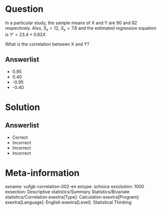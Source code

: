 Question
========
  
In a particular study, the sample means of X and Y are 90 and 82 respectively. Also, $S_{x} = 12$, $S_{y} = 7.8$ and the estimated regression equation is ${Y}' = 23.4+0.62X$.

What is the correlation between X and Y?
    
Answerlist
---------
* 0.95
* 0.40
* -0.95
* -0.40
  
Solution
========
    
Answerlist
----------
* Correct
* Incorrect
* Incorrect
* Incorrect
  
Meta-information
================
exname: vufgb-correlation-002-en
extype: schoice
exsolution: 1000
exsection: Descriptive statistics/Summary Statistics/Bivariate statistics/Correlation
exextra[Type]: Calculation
exextra[Program]: 
exextra[Language]: English
exextra[Level]: Statistical Thinking